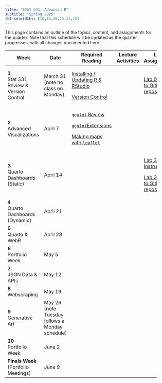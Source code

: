 ```yaml
---
title: "STAT 541: Advanced R"
subtitle: "Spring 2025"
tbl-colwidths: [10,15,35,25,25,25]
---
```


This page contains an outline of the topics, content, and assignments for the quarter. Note that this schedule will be updated as the quarter progresses, with all changes documented here.

+--------------------------------------+-------------------------------------------------+-----------------------------------------------------------------------------------------------------+--------------------+------------------------------------------------------------------------------------------------------------+------------------------+
| Week                                 | Date                                            | Required Reading                                                                                    | Lecture Activities | Lab Assignment                                                                                             | Portfolio              |
+======================================+=================================================+=====================================================================================================+====================+============================================================================================================+========================+
| **1**\                               | March 31 (note no class on Monday)              | [Installing / Updating R & RStudio](/set-up/setup-workflow.qmd "Installing / Updating R & RStudio") |                    | [Lab 0 (link to GitHub repository)](https://github.com/STAT-541/lab-0 "Lab 0 (link to GitHub repository)") |                        |
| Stat 331 Review & Version Control    |                                                 |                                                                                                     |                    |                                                                                                            |                        |
|                                      |                                                 | [Version Control](/set-up/setup-version-control.qmd "Version Control")                              |                    |                                                                                                            |                        |
+--------------------------------------+-------------------------------------------------+-----------------------------------------------------------------------------------------------------+--------------------+------------------------------------------------------------------------------------------------------------+------------------------+
| **2**\                               | April 7                                         | [`ggplot` Review](/unit-1/ggplot-review.qmd "ggplot Review")                                        |                    |                                                                                                            |                        |
| Advanced Visualizations              |                                                 |                                                                                                     |                    |                                                                                                            |                        |
|                                      |                                                 | [`ggplot`Extensions](/unit-1/ggplot-extensions.qmd "ggplot Extensions")                             |                    |                                                                                                            |                        |
|                                      |                                                 |                                                                                                     |                    |                                                                                                            |                        |
|                                      |                                                 | [Making maps with `leaflet`](/unit-1/ggplot-leaflet.qmd "Making maps with leaflet")                 |                    |                                                                                                            |                        |
+--------------------------------------+-------------------------------------------------+-----------------------------------------------------------------------------------------------------+--------------------+------------------------------------------------------------------------------------------------------------+------------------------+
| **3**\                               | April 14                                        |                                                                                                     |                    | [Lab 3 Instructions](/labs/lab-3.qmd "Lab 3 Instructions")                                                 |                        |
| Quarto Dashboards (Static)           |                                                 |                                                                                                     |                    |                                                                                                            |                        |
|                                      |                                                 |                                                                                                     |                    | [Lab 3 (link to GitHub repository)](https://github.com/STAT-541/lab-3 "Lab 3 (link to GitHub repository)") |                        |
+--------------------------------------+-------------------------------------------------+-----------------------------------------------------------------------------------------------------+--------------------+------------------------------------------------------------------------------------------------------------+------------------------+
| **4**\                               | April 21                                        |                                                                                                     |                    |                                                                                                            |                        |
| Quarto Dashboards (Dynamic)          |                                                 |                                                                                                     |                    |                                                                                                            |                        |
+--------------------------------------+-------------------------------------------------+-----------------------------------------------------------------------------------------------------+--------------------+------------------------------------------------------------------------------------------------------------+------------------------+
| **5**\                               | April 28                                        |                                                                                                     |                    |                                                                                                            |                        |
| Quarto & WebR                        |                                                 |                                                                                                     |                    |                                                                                                            |                        |
+--------------------------------------+-------------------------------------------------+-----------------------------------------------------------------------------------------------------+--------------------+------------------------------------------------------------------------------------------------------------+------------------------+
| **6**\                               | May 5                                           |                                                                                                     |                    |                                                                                                            | Portfolio Instructions |
| Portfolio Week                       |                                                 |                                                                                                     |                    |                                                                                                            |                        |
+--------------------------------------+-------------------------------------------------+-----------------------------------------------------------------------------------------------------+--------------------+------------------------------------------------------------------------------------------------------------+------------------------+
| **7**\                               | May 12                                          |                                                                                                     |                    |                                                                                                            |                        |
| JSON Data & APIs                     |                                                 |                                                                                                     |                    |                                                                                                            |                        |
+--------------------------------------+-------------------------------------------------+-----------------------------------------------------------------------------------------------------+--------------------+------------------------------------------------------------------------------------------------------------+------------------------+
| **8**\                               | May 19                                          |                                                                                                     |                    |                                                                                                            |                        |
| Webscraping                          |                                                 |                                                                                                     |                    |                                                                                                            |                        |
+--------------------------------------+-------------------------------------------------+-----------------------------------------------------------------------------------------------------+--------------------+------------------------------------------------------------------------------------------------------------+------------------------+
| **9**\                               | May 26 (note Tuesday follows a Monday schedule) |                                                                                                     |                    |                                                                                                            |                        |
| Generative Art                       |                                                 |                                                                                                     |                    |                                                                                                            |                        |
+--------------------------------------+-------------------------------------------------+-----------------------------------------------------------------------------------------------------+--------------------+------------------------------------------------------------------------------------------------------------+------------------------+
| **10**\                              | June 2                                          |                                                                                                     |                    |                                                                                                            |                        |
| Portfolio Week                       |                                                 |                                                                                                     |                    |                                                                                                            |                        |
+--------------------------------------+-------------------------------------------------+-----------------------------------------------------------------------------------------------------+--------------------+------------------------------------------------------------------------------------------------------------+------------------------+
| **Finals Week** (Portfolio Meetings) | June 9                                          |                                                                                                     |                    |                                                                                                            |                        |
+--------------------------------------+-------------------------------------------------+-----------------------------------------------------------------------------------------------------+--------------------+------------------------------------------------------------------------------------------------------------+------------------------+

